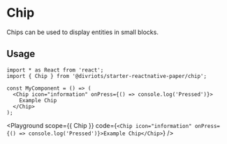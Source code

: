 

# Chip

Chips can be used to display entities in small blocks.

## Usage

```tsx
import * as React from 'react';
import { Chip } from '@divriots/starter-reactnative-paper/chip';

const MyComponent = () => (
  <Chip icon="information" onPress={() => console.log('Pressed')}>
    Example Chip
  </Chip>
);
```

<Playground
  scope={{ Chip }}
  code={`
<Chip icon="information" onPress={() => console.log('Pressed')}>Example Chip</Chip>
`}
/>
